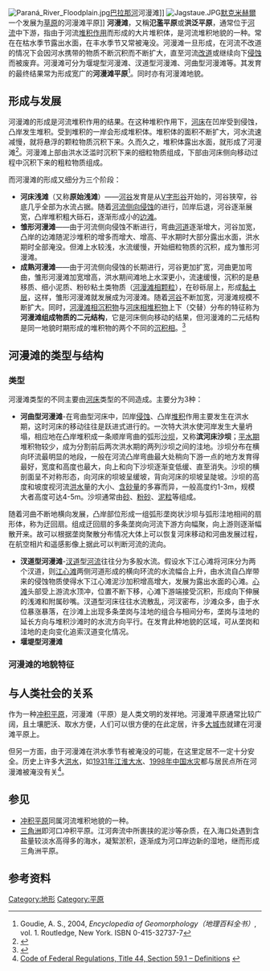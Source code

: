 {{河流系列模板}}

[[File:Paraná_River_Floodplain.jpg|thumb]][[巴拉那河|巴拉那河]]河漫滩]]
[[File:Jagstaue.JPG|thumb]][[默克米赫爾|默克米赫爾]]一个发展为[[草原|草原]]的河漫滩平原]]
'''河漫滩'''，又稱'''氾濫平原'''或'''洪泛平原'''，通常位于[[河流|河流]]中下游，指由于河流[[堆积作用|堆积作用]]而形成的大片堆积体，是河流堆积地貌的一种。常在在枯水季节露出水面，在丰水季节又常被淹没。河漫滩一旦形成，在河流不改道的情况下会因河水携带的物质不断沉积而不断扩大，直至河流[[改道|改道]]或继续向下[[侵蚀|侵蚀]]而被废弃。河漫滩可分为堰堤型河漫滩、汊道型河漫滩、河曲型河漫滩等。其发育的最终结果常为形成宽广的'''河漫滩平原'''<ref name="Goudie2004">Goudie, A. S., 2004, ''Encyclopedia of Geomorphology（地理百科全书）'', vol. 1. Routledge, New York. ISBN 0-415-32737-7</ref>。同时亦有河漫滩地貌。

== 形成与发展 ==
河漫滩的形成是河流堆积作用的结果。在这种堆积作用下，[[河床|河床]]在凹岸受到侵蚀，凸岸发生堆积。受到堆积的一岸会形成堆积体。堆积体的面积不断扩大，河水流速减慢，就将悬浮的颗粒物质沉积下来。久而久之，堆积体露出水面，就形成了河漫滩<ref name="one">{{Cite book | author = 人民教育出版社 | title = 高一地理 | date = 2009年4月版 |ISBN =978-7-107-20274-2| language= zh-hans}}</ref>。河漫滩上部由洪水泛滥时沉积下来的细粒物质组成，下部由河床侧向移动过程中沉积下来的粗粒物质组成。

而河漫滩的形成又细分为三个阶段：
* '''河床浅滩'''（又称'''原始浅滩'''）——[[河谷|河谷]]发育是从[[V字形谷|V字形谷]]开始的，河谷狭窄，谷底几乎全部为水流占据。随着[[河流|河流]][[侧向侵蚀|侧向侵蚀]]的进行，凹岸后退，河谷逐渐展宽，凸岸堆积粗大砾石，逐渐形成小的[[边滩|边滩]]。
* '''雏形河漫滩'''——由于河流侧向侵蚀不断进行，弯曲[[河道|河道]]逐渐增大，河谷加宽，凸岸的边滩随泥沙堆积的增多而增大、增高、平水期时大部分露出水面，洪水期时全部淹没。但滩上水较浅，水流缓慢，开始细粒物质的沉积，成为雏形河漫滩。
* '''成熟河漫滩'''——由于河流侧向侵蚀的长期进行，河谷更加扩宽，河曲更加弯曲，雏形河漫滩加宽增高，洪水期间滩地上水深更小，流速缓慢，沉积的是悬移质、细小泥质、粉砂粘土类物质（[[河漫滩相颗粒|河漫滩相颗粒]]），在砂砾层上，形成[[黏土层|黏土层]]，这样，雏形河漫滩就发展成为河漫滩。随着[[河谷|河谷]]不断加宽，河漫滩规模不断扩大。同时，[[河漫滩相沉积物|河漫滩相沉积物]]与[[河床相堆积物|河床相堆积物]]上下（交替）分布的特征称为'''河漫滩组成物质的二元结构'''，它是河床侧向移动的结果，但河漫滩的二元结构是同一地貌时期形成的堆积物的两个不同的[[沉积相|沉积相]]。<ref name="four">{{Cite book | author = 科学出版社 | title = 现代地貌学 | date = 2005年8月版 |ISBN =7-03-015931-4| language= zh-hans}}</ref>

== 河漫滩的类型与结构 ==
=== 类型 ===
河漫滩类型的不同主要由[[河床|河床]]类型的不同造成。主要分为3种：
* '''河曲型河漫滩'''-在弯曲型河床中，凹岸[[侵蚀|侵蚀]]、凸岸[[堆积|堆积]]作用主要发生在洪水期，这时河床的移动往往是跃进式进行的。一次特大洪水使河岸发生大量坍塌，相应地在凸岸堆积成一条顺岸弯曲的弧形[[沙坝|沙坝]]，又称'''滨河床沙坝'''；[[平水期|平水期]]堆积物较少，成为分割前后两次洪水期的两列沙坝之间的洼地。沙坝分布在横向环流最明显的地段，一般在河流凸岸弯曲最大处稍向下游一点的地方发育得最好，宽度和高度也最大，向上和向下沙坝逐渐变低缓、直至消失。沙坝的横剖面呈不对称形态，向河床的坝坡呈缓坡，背向河床的坝坡呈陡坡。沙坝的高度和坡度视河流[[洪水|洪水]]量的大小、[[含砂量|含砂量]]的多寡而异，一般高度约1-3m，规模大者高度可达4-5m。沙坝通常由[[砂|砂]]、[[粉砂|粉砂]]、[[泥粒|泥粒]]等组成。

随着河曲不断地横向发展，凸岸部位形成一组弧形垄岗状沙坝与弧形洼地相间的扇形体，称为迂回扇。组成迂回扇的多条垄岗向河流下游方向幅聚，向上游则逐渐幅散开来。故可以根据垄岗聚散分布情况大体上可以恢复河床移动和河曲发展过程，在航空相片和遥感影像上据此可以判断河流的流向。
* '''汊道型河漫滩'''-[[汊道|汊道]]型[[河流|河流]]往往分为多股水流。假设水下江心滩将河床分为两个汊道，则[[江心滩|江心滩]]两侧河道形成的横向环流的水流幅合上升，由水流自凸岸带来的侵蚀物质使得水下江心滩泥沙加积增高增大，发展为露出水面的心滩。[[心滩|心滩]]头部受上游流水顶冲，位置不断下移，心滩下游端接受沉积，形成向下伸展的浅滩和附属砂嘴。汊道型河床往往水流散乱，河汊密布，沙滩众多，由于水位暴涨暴落，在沙滩上出现多条垄岗与洼地的组合与相间分布，垄岗与洼地的延长方向与堆积沙滩时的水流方向平行。在发育此种地貌的区域，可从垄岗和洼地的走向变化追索汊道变化情况。
* '''堰堤型河漫滩'''

=== 河漫滩的地貌特征 ===

== 与人类社会的关系 ==
{{see also|人类文明}}
作为一种[[冲积平原|冲积平原]]，河漫滩（平原）是人类文明的发祥地。河漫滩平原通常比较广阔，且土壤肥沃、取水方便，人们可以很方便的在此定居，许多[[大城市|大城市]]就建在河漫滩平原上。

但另一方面，由于河漫滩在洪水季节有被淹没的可能，在这里定居不一定十分安全。历史上许多大[[洪水|洪水]]，如[[1931年江淮大水|1931年江淮大水]]、[[1998年中国水灾|1998年中国水灾]]都与居民点所在河漫滩被淹没有关<ref>[http://ecfr.gpoaccess.gov/cgi/t/text/text-idx?c=ecfr&sid=2269618b41910fc41fae578ff9ac1ec0&rgn=div8&view=text&node=44:1.0.1.2.26.1.25.1&idno=44 Code of Federal Regulations, Title 44, Section 59.1 – Definitions] {{Wayback|url=http://ecfr.gpoaccess.gov/cgi/t/text/text-idx?c=ecfr&sid=2269618b41910fc41fae578ff9ac1ec0&rgn=div8&view=text&node=44:1.0.1.2.26.1.25.1&idno=44 |date=20120523144208 }}</ref>。

== 参见 ==
*[[冲积平原|冲积平原]]同属河流堆积地貌的一种。
*[[三角洲|三角洲]]即河口冲积平原。江河奔流中所裹挟的泥沙等杂质，在入海口处遇到含盐量较淡水高得多的海水，凝絮淤积，逐渐成为河口岸边新的湿地，继而形成三角洲平原。

== 参考资料 ==
{{reflist}}

{{河流形态学}}
{{地貌学}}

[[Category:地形|Category:地形]]
[[Category:平原|Category:平原]]